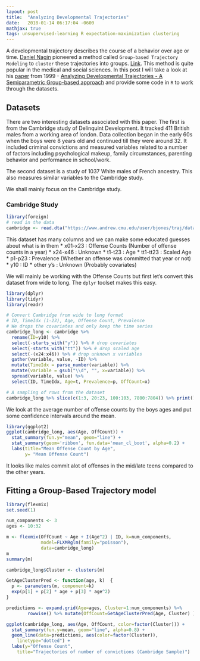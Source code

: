 ```yaml
---
layout: post
title:  "Analyzing Developmental Trajectories"
date:   2018-01-14 06:17:04 -0600
mathjax: true
tags: unsupervised-learning R expectation-maximization clustering 
---
```


A developmental trajectory describes the course of a behavior over age or time.
[Daniel Nagin](https://en.wikipedia.org/wiki/Daniel_Nagin) pioneered a method
called `Group-based Trajectory Modeling` to `cluster` these trajectories into
groups. [Link](https://www.ncbi.nlm.nih.gov/pmc/articles/PMC2994902/). This
method is quite popular in the medical and social sciences. In this post I will
take a look at his
[paper](http://citeseerx.ist.psu.edu/viewdoc/download?doi=10.1.1.119.8625&rep=rep1&type=pdf)
from 1999 - [Analyzing Developmental Trajectories - A Semiparametric
Group-based approach](http://psycnet.apa.org/record/1999-03663-001) and provide
some code in `R` to work through the datasets. 


<!--more-->

## Datasets 
There are two interesting datasets associated with this paper. The first is
from the Cambridge study of Delinquint Development. It tracked 411 British
males from a working area of london. Data collection began in the early 60s
when the boys were 8 years old and continued till they were around 32. It
included criminal convictions and measured variables related to a number of
factors including psychological makeup, family circumstances, parenting
behavior and performance in school/work.

The second dataset is a study of 1037 White males of French ancestry. This also
measures similar variables to the Cambridge study. 

We shall mainly focus on the Cambridge study. 

### Cambridge Study

```r
library(foreign)
# read in the data
cambridge <- read.dta("https://www.andrew.cmu.edu/user/bjones/traj/data/cambrdge.dta")
```

This dataset has many columns and we can make some educated guesses about what is in them
* x01-x23 : Offense Counts (Number of offense counts in a year)
* x24-x46 : Unknown
* t1-t23 : Age
* tt1-tt23 : Scaled Age
* p1-p23 : Prevalence (Whether an offense was committed that year or not)
* y10 : ID
* other y's : Unknown (Probably covariates)

We will mainly be working with the Offense Counts but first let's convert this
dataset from wide to long. The `dplyr` toolset makes this easy. 

```r
library(dplyr)
library(tidyr)
library(readr)

# Convert Cambridge from wide to long format
# ID, TimeIdx (1-23), Age, Offense Count, Prevalence
# We drops the covariates and only keep the time series
cambridge_long <- cambridge %>%
  rename(ID=y10) %>%
  select(-starts_with("y")) %>% # drop covariates
  select(-starts_with("tt")) %>% # drop scaled age
  select(-(x24:x46)) %>% # drop unknown x variables
  gather(variable, value, -ID) %>%
  mutate(TimeIdx = parse_number(variable)) %>%
  mutate(variable = gsub("\\d", "", x=variable)) %>%
  spread(variable, value) %>%
  select(ID, TimeIdx, Age=t, Prevalence=p, OffCount=x) 

# A sampling of rows from the dataset
cambridge_long %>% slice(c(1:3, 20:23, 100:103, 7800:7804)) %>% print()
```

We look at the average number of offense counts by the boys ages and put some
confidence intervals around the mean.

```r
library(ggplot2)
ggplot(cambridge_long, aes(Age, OffCount)) + 
  stat_summary(fun.y="mean", geom="line") +
  stat_summary(geom='ribbon', fun.data='mean_cl_boot', alpha=0.2) +
  labs(title="Mean Offense Count by Age", 
       y= "Mean Offense Count")
```

It looks like males commit alot of offenses in the mid/late teens compared to
the other years. 


## Fitting a Group-Based Trajectory model

```r
library(flexmix)
set.seed(1)

num_components <- 3
ages <- 10:32

m <- flexmix(OffCount ~ Age + I(Age^2) | ID, k=num_components,
             model=FLXMRglm(family="poisson"),
             data=cambridge_long)
m
summary(m)
```

```r
cambridge_long$Cluster <- clusters(m)

GetAgeClusterPred <- function(age, k)  {
  p <- parameters(m, component=k)
  exp(p[1] + p[2] * age + p[3] * age^2)
}

predictions <- expand.grid(Age=ages, Cluster=1:num_components) %>% 
        rowwise() %>% mutate(OffCount=GetAgeClusterPred(Age, Cluster) )
```

```r
ggplot(cambridge_long, aes(Age, OffCount, color=factor(Cluster))) +
  stat_summary(fun.y=mean, geom="line", alpha=0.8) + 
  geom_line(data=predictions, aes(color=factor(Cluster)), 
    linetype="dotted") +
  labs(y="Offense Count", 
    title="Trajectories of number of convictions (Cambridge Sample)")

```
